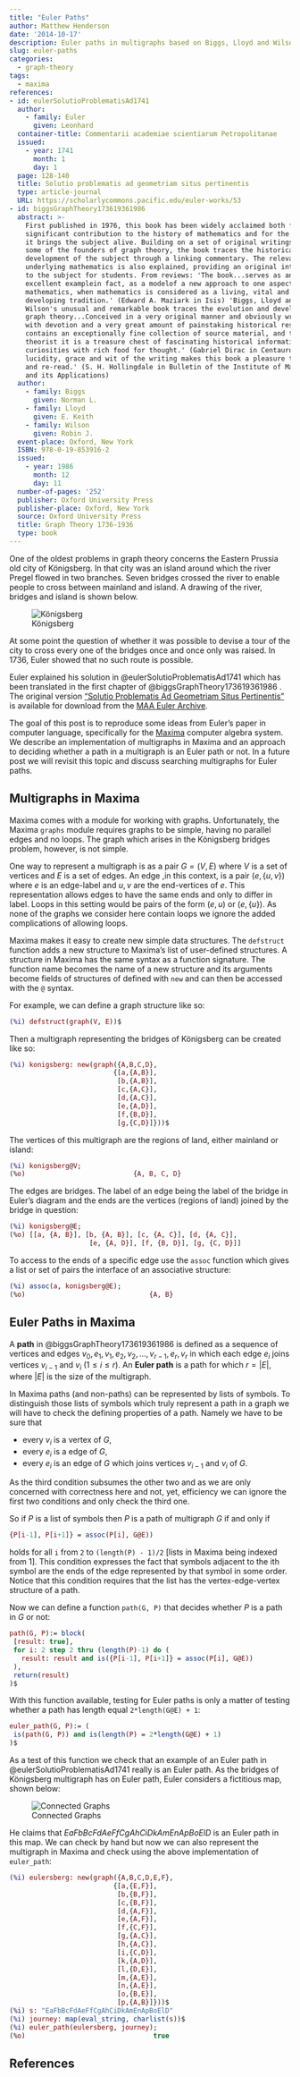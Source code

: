 ```yaml
---
title: "Euler Paths"
author: Matthew Henderson
date: '2014-10-17'
description: Euler paths in multigraphs based on Biggs, Lloyd and Wilson.
slug: euler-paths
categories:
  - graph-theory
tags:
  - maxima
references:
- id: eulerSolutioProblematisAd1741
  author:
    - family: Euler
      given: Leonhard
  container-title: Commentarii academiae scientiarum Petropolitanae
  issued:
    - year: 1741
      month: 1
      day: 1
  page: 128-140
  title: Solutio problematis ad geometriam situs pertinentis
  type: article-journal
  URL: https://scholarlycommons.pacific.edu/euler-works/53
- id: biggsGraphTheory173619361986
  abstract: >-
    First published in 1976, this book has been widely acclaimed both for its
    significant contribution to the history of mathematics and for the way that
    it brings the subject alive. Building on a set of original writings from
    some of the founders of graph theory, the book traces the historical
    development of the subject through a linking commentary. The relevant
    underlying mathematics is also explained, providing an original introduction
    to the subject for students. From reviews: 'The book...serves as an
    excellent examplein fact, as a modelof a new approach to one aspect of
    mathematics, when mathematics is considered as a living, vital and
    developing tradition.' (Edward A. Maziark in Isis) 'Biggs, Lloyd and
    Wilson's unusual and remarkable book traces the evolution and development of
    graph theory...Conceived in a very original manner and obviously written
    with devotion and a very great amount of painstaking historical research, it
    contains an exceptionally fine collection of source material, and to a graph
    theorist it is a treasure chest of fascinating historical information and
    curiosities with rich food for thought.' (Gabriel Dirac in Centaurus) 'The
    lucidity, grace and wit of the writing makes this book a pleasure to read
    and re-read.' (S. H. Hollingdale in Bulletin of the Institute of Mathematics
    and its Applications)
  author:
    - family: Biggs
      given: Norman L.
    - family: Lloyd
      given: E. Keith
    - family: Wilson
      given: Robin J.
  event-place: Oxford, New York
  ISBN: 978-0-19-853916-2
  issued:
    - year: 1986
      month: 12
      day: 11
  number-of-pages: '252'
  publisher: Oxford University Press
  publisher-place: Oxford, New York
  source: Oxford University Press
  title: Graph Theory 1736-1936
  type: book
---
```


One of the oldest problems in graph theory concerns the Eastern Prussia old
city of Königsberg. In that city was an island around which the river Pregel
flowed in two branches. Seven bridges crossed the river to enable people to
cross between mainland and island. A drawing of the river, bridges and island
is shown below.

![Königsberg](figure/konigsberg.png)

At some point the question of whether it was possible to devise a tour
of the city to cross every one of the bridges once and once only was
raised. In 1736, Euler showed that no such route is possible.

Euler explained his solution in
@eulerSolutioProblematisAd1741
which has been translated in
the first chapter of
@biggsGraphTheory173619361986
.
The original version
["Solutio Problematis Ad Geometriam Situs Pertinentis"](http://eulerarchive.maa.org/docs/originals/E053.pdf)
is available for
download from the
[MAA Euler Archive](http://eulerarchive.maa.org/).

The goal of this post is to reproduce some ideas from Euler's paper in computer
language, specifically for the
[Maxima](https://maxima.sourceforge.io/)
computer algebra system. We
describe an implementation of multigraphs in Maxima and an approach to deciding
whether a path in a multigraph is an Euler path or not. In a future post we
will revisit this topic and discuss searching multigraphs for Euler paths.

Multigraphs in Maxima
---------------------

Maxima comes with a module for working with graphs. Unfortunately, the
Maxima `graphs` module requires graphs to be simple, having no parallel edges
and no loops. The graph which arises in the Königsberg bridges problem,
however, is not simple.

One way to represent a multigraph is as a pair $G = (V, E)$ where $V$ is a
set of vertices and $E$ is a set of edges. An edge ,in this context, is a
pair $(e, \{u, v\})$ where $e$ is an edge-label and $u, v$ are the
end-vertices of $e$. This representation allows edges to have the same ends
and only to differ in label. Loops in this setting would be pairs of the form
$(e, u)$ or $(e, \{u\})$. As none of the graphs we consider here contain
loops we ignore the added complications of allowing loops.

Maxima makes it easy to create new simple data structures. The `defstruct`
function adds a new structure to Maxima's list of user-defined structures. A
structure in Maxima has the same syntax as a function signature. The function
name becomes the name of a new structure and its arguments become fields of
structures of defined with `new`  and can then be accessed with the `@` syntax.

For example, we can define a graph structure like so:

```maxima
(%i) defstruct(graph(V, E))$
```
  
Then a multigraph representing the bridges of Königsberg can be created like
so:

```maxima
(%i) konigsberg: new(graph({A,B,C,D},
                          {[a,{A,B}],
                           [b,{A,B}],
                           [c,{A,C}],
                           [d,{A,C}],
                           [e,{A,D}],
                           [f,{B,D}],
                           [g,{C,D}]}))$
```

The vertices of this multigraph are the regions of land, either mainland or
island:

```maxima
(%i) konigsberg@V;
(%o)                           {A, B, C, D}
```

The edges are bridges. The label of an edge being the label of the bridge in
Euler's diagram and the ends are the vertices (regions of land) joined by the
bridge in question:

```maxima
(%i) konigsberg@E;
(%o) [[a, {A, B}], [b, {A, B}], [c, {A, C}], [d, {A, C}],
                    [e, {A, D}], [f, {B, D}], [g, {C, D}]]
```

To access to the ends of a specific edge use the `assoc` function which gives
a list or set of pairs the interface of an associative structure:

```maxima
(%i) assoc(a, konigsberg@E);
(%o)                               {A, B}
```

Euler Paths in Maxima
---------------------

A **path** in
@biggsGraphTheory173619361986
is defined as a sequence of vertices
and edges $v_{0},e_{1},v_{1},e_{2},v_{2},\ldots,v_{r-1},e_{r},v_{r}$ in which
each edge $e_{i}$ joins vertices $v_{i-1}$ and $v_{i}$ $(1\leq i\leq r)$.
An **Euler path** is a path for which $r = |E|$, where $|E|$ is the size of
the multigraph.

In Maxima paths (and non-paths) can be represented by lists of symbols. To
distinguish those lists of symbols which truly represent a path in a graph we
will have to check the defining properties of a path. Namely we have to be sure
that

* every $v_{i}$ is a vertex of $G$,
* every $e_{i}$ is a edge of $G$,
* every $e_{i}$ is an edge of $G$ which joins vertices $v_{i-1}$ and
  $v_{i}$ of $G$.

As the third condition subsumes the other two and as we are only concerned with
correctness here and not, yet, efficiency we can ignore the first two conditions
and only check the third one.

So if $P$ is a list of symbols then $P$ is a path of multigraph $G$ if
and only if

```maxima
{P[i-1], P[i+1]} = assoc(P[i], G@E))
```

holds for all `i` from `2` to `(length(P) - 1)/2` [lists in Maxima being indexed
from 1]. This condition expresses the fact that symbols adjacent to the ith
symbol are the ends of the edge represented by that symbol in some order. Notice
that this condition requires that the list has the vertex-edge-vertex structure
of a path.

Now we can define a function `path(G, P)` that decides whether $P$ is a path
in $G$ or not:

```maxima
path(G, P):= block(
 [result: true],
 for i: 2 step 2 thru (length(P)-1) do (
   result: result and is({P[i-1], P[i+1]} = assoc(P[i], G@E))
 ),
 return(result)
)$
```

With this function available, testing for Euler paths is only a matter of
testing whether a path has length equal `2*length(G@E) + 1`:

```maxima
euler_path(G, P):= (
 is(path(G, P)) and is(length(P) = 2*length(G@E) + 1)
)$
```

As a test of this function we check that an example of an Euler path in
@eulerSolutioProblematisAd1741
really is an Euler path. As the bridges of Königsberg
multigraph has on Euler path, Euler considers a fictitious map, shown below:

![Connected Graphs](figure/eulersberg.png)

He claims that $EaFbBcFdAeFfCgAhCiDkAmEnApBoElD$ is an Euler path in this map.
We can check by hand but now we can also represent the multigraph in Maxima and
check using the above implementation of `euler_path`:

```maxima
(%i) eulersberg: new(graph({A,B,C,D,E,F},
                          {[a,{E,F}],
                           [b,{B,F}],
                           [c,{B,F}],
                           [d,{A,F}],
                           [e,{A,F}],
                           [f,{C,F}],
                           [g,{A,C}],
                           [h,{A,C}],
                           [i,{C,D}],
                           [k,{A,D}],
                           [l,{D,E}],
                           [m,{A,E}],
                           [n,{A,E}],
                           [o,{B,E}],
                           [p,{A,B}]}))$
(%i) s: "EaFbBcFdAeFfCgAhCiDkAmEnApBoElD"
(%i) journey: map(eval_string, charlist(s))$
(%i) euler_path(eulersberg, journey);
(%o)                                true
```

References
----------
